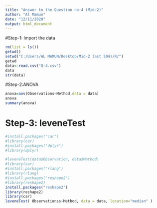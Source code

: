 ---
title: "Answer to the Question no-4 (Mid-2)"
author: "Al Mamun"
date: "12/11/2020"
output: html_document
---
#Step-1: Import the data
```{r}
rm(list = ls())
getwd()
setwd("C:/Users/AL MAMUN/Desktop/Mid-2 (ast 504)/R/")
getwd
data<-read.csv("Q-4.csv")
data
str(data)
```



#Step-2:ANOVA
```{r}
anova=aov(Observations~Method,data = data)
anova
summary(anova)
```


# Step-3: leveneTest
```{r}
#install.packages("car")
#library(car)
#install.packages("dplyr")
#library(dplyr)

#leveneTest(data$Observation, data$Method)
#library(car)
#install.packages("rlang")
#library(rlang)
#install.packages("reshape2")
#library(reshape2)
install.packages("reshape2")
library(reshape2)
library(car)
leveneTest( Observationss~Method, data = data, location="median" )


```